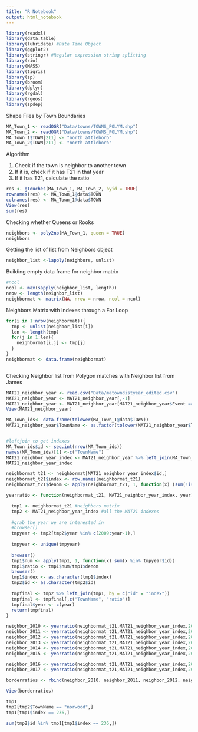 ```yaml
---
title: "R Notebook"
output: html_notebook
---
```



```r
library(readxl)
library(data.table)
library(lubridate) #Date Time Object
library(ggplot2)
library(stringr) #Regular expression string splitting
library(rio)
library(MASS)
library(tigris)
library(sp)
library(broom)
library(dplyr)
library(rgdal)
library(rgeos)
library(spdep)
```

Shape Files by Town Boundaries
```r
MA_Town_1 <- readOGR("Data/towns/TOWNS_POLYM.shp")
MA_Town_2 <- readOGR("Data/towns/TOWNS_POLYM.shp")
MA_Town_1$TOWN[211] <- "north attleboro"
MA_Town_2$TOWN[211] <- "north attleboro"
```

Algorithm

1) Check if the town is neighbor to another town
2) If it is, check if it has T21 in that year
3) If it has T21, calculate the ratio

```r
res <- gTouches(MA_Town_1, MA_Town_2, byid = TRUE)
rownames(res) <- MA_Town_1@data$TOWN
colnames(res) <- MA_Town_1@data$TOWN
View(res)
sum(res)
```

Checking whether Queens or Rooks
```r
neighbors <- poly2nb(MA_Town_1, queen = TRUE)
neighbors
```


Getting the list of list from Neighbors object
```r
neighbor_list <-lapply(neighbors, unlist)
```

Building empty data frame for neighbor matrix
```r
#ncol
ncol <- max(sapply(neighbor_list, length))
nrow <- length(neighbor_list)
neighbormat <- matrix(NA, nrow = nrow, ncol = ncol)
```

Neighbors Matrix with Indexes through a For Loop
```r
for(i in 1:nrow(neighbormat)){
  tmp <- unlist(neighbor_list[i])
  len <- length(tmp)
  for(j in 1:len){
    neighbormat[i,j] <- tmp[j]
  }
}
neighbormat <- data.frame(neighbormat)



```

Checking Neighbor list from Polygon matches with Neighbor list from James
```r
MAT21_neighbor_year <- read.csv("Data/matowndistyear_edited.csv")
MAT21_neighbor_year <- MAT21_neighbor_year[,-1]
MAT21_neighbor_year <- MAT21_neighbor_year[MAT21_neighbor_year$Event == 1 & MAT21_neighbor_year$csum ==1,]
View(MAT21_neighbor_year)
```

```r
MA_Town_ids<- data.frame(tolower(MA_Town_1@data$TOWN))
MAT21_neighbor_year$TownName <- as.factor(tolower(MAT21_neighbor_year$TownName))


#leftjoin to get indexes
MA_Town_ids$id <- seq.int(nrow(MA_Town_ids))
names(MA_Town_ids)[1] <-c("TownName") 
MAT21_neighbor_year_index <- MAT21_neighbor_year %>% left_join(MA_Town_ids, by = c("TownName"))
MAT21_neighbor_year_index
```

```r
neighbormat_t21 <- neighbormat[MAT21_neighbor_year_index$id,]
neighbormat_t21$index <- row.names(neighbormat_t21)
neighbormat_t21$denom <- apply(neighbormat_t21, 1, function(x) (sum(!is.na(x))))
```

```r
yearratio <- function(neighbormat_t21, MAT21_neighbor_year_index, year){

  tmp1 <- neighbormat_t21 #neighbors matrix
  tmp2 <- MAT21_neighbor_year_index #all the MAT21 indexes
  
  #grab the year we are interested in
  #browser()
  tmpyear <- tmp2[tmp2$year %in% c(2009:year-1),]
  
  tmpyear <- unique(tmpyear)
  
  browser()
  tmp1$num <- apply(tmp1, 1, function(x) sum(x %in% tmpyear$id))
  tmp1$ratio <- tmp1$num/tmp1$denom
  browser()
  tmp1$index <- as.character(tmp1$index)
  tmp2$id <- as.character(tmp2$id)
 
  tmpfinal <- tmp2 %>% left_join(tmp1, by = c("id" = "index"))
  tmpfinal <- tmpfinal[,c("TownName", "ratio")]
  tmpfinal$year <- c(year)
  return(tmpfinal)
}
```


```r
neighbor_2010 <- yearratio(neighbormat_t21,MAT21_neighbor_year_index,2010)
neighbor_2011 <- yearratio(neighbormat_t21,MAT21_neighbor_year_index,2011)
neighbor_2012 <- yearratio(neighbormat_t21,MAT21_neighbor_year_index,2012)
neighbor_2013 <- yearratio(neighbormat_t21,MAT21_neighbor_year_index,2013)
neighbor_2014 <- yearratio(neighbormat_t21,MAT21_neighbor_year_index,2014)
neighbor_2015 <- yearratio(neighbormat_t21,MAT21_neighbor_year_index,2015)

neighbor_2016 <- yearratio(neighbormat_t21,MAT21_neighbor_year_index,2016)
neighbor_2017 <- yearratio(neighbormat_t21,MAT21_neighbor_year_index,2017)
```


```r

borderratios <- rbind(neighbor_2010, neighbor_2011, neighbor_2012, neighbor_2013, neighbor_2014, neighbor_2015, neighbor_2016, neighbor_2017)

View(borderratios)

tmp1
tmp2[tmp2$TownName == "norwood",]
tmp1[tmp1$index == 236,]

sum(tmp2$id %in% tmp1[tmp1$index == 236,])



```


